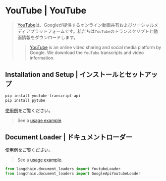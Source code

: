 # YouTube | YouTube

> [YouTube](https://www.youtube.com/)は、Googleが提供するオンライン動画共有およびソーシャルメディアプラットフォームです。私たちは`YouTube`のトランスクリプトと動画情報をダウンロードします。
>
> > [YouTube](https://www.youtube.com/) is an online video sharing and social media platform by Google.
> > We download the `YouTube` transcripts and video information.

## Installation and Setup | インストールとセットアップ

```bash
pip install youtube-transcript-api
pip install pytube
```

[使用例](/docs/integrations/document_loaders/youtube_transcript)をご覧ください。

> See a [usage example](/docs/integrations/document_loaders/youtube_transcript).

## Document Loader | ドキュメントローダー

[使用例](/docs/integrations/document_loaders/youtube_transcript)をご覧ください。

> See a [usage example](/docs/integrations/document_loaders/youtube_transcript).

```python
from langchain.document_loaders import YoutubeLoader
from langchain.document_loaders import GoogleApiYoutubeLoader
```
